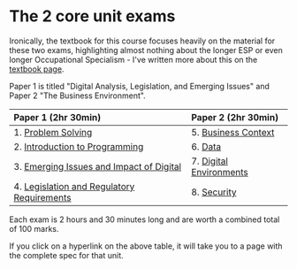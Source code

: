 # The 2 core unit exams
Ironically, the textbook for this course focuses heavily on the material for these two exams, highlighting almost nothing about the longer ESP or even longer Occupational Specialism - I've written more about this on the [textbook page](/textbook).

Paper 1 is titled "Digital Analysis, Legislation, and Emerging Issues" and Paper 2 "The Business Environment".

| Paper 1 (2hr 30min) | Paper 2 (2hr 30min) |
| :------------------ | :------------------ |
| 1. [Problem Solving](/spec/core-unit-1)  | 5. [Business Context](/spec/core-unit-5) |
| 2. [Introduction to Programming](/spec/core-unit-2) | 6. [Data](/spec/core-unit-6) |
| 3. [Emerging Issues and Impact of Digital](/spec/core-unit-3) | 7. [Digital Environments](/spec/core-unit-7) |
| 4. [Legislation and Regulatory Requirements](/spec/core-unit-4) | 8. [Security](/spec/core-unit-8) |

Each exam is 2 hours and 30 minutes long and are worth a combined total of 100 marks.

If you click on a hyperlink on the above table, it will take you to a page with the complete spec for that unit.